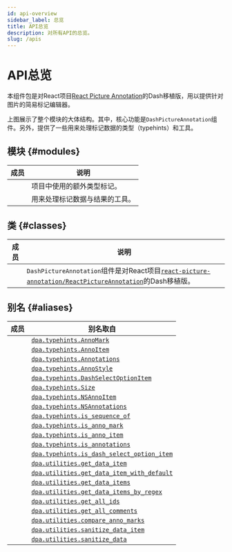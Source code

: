 ```yaml
---
id: api-overview
sidebar_label: 总览
title: API总览
description: 对所有API的总览。
slug: /apis
---
```




# API总览

<APITopBar type="package" source="." />

本组件包是对React项目[React Picture Annotation<IconExternalLink/>][git-react-picture-annotation]的Dash移植版，用以提供针对图片的简易标记编辑器。

<div className="mb-default">
  <ThemedImage
    alt="Docusaurus themed image"
    sources={{
      light: useBaseUrl("/img/overview-light.svg"),
      dark: useBaseUrl("/img/overview-dark.svg"),
    }}
  />
</div>

上图展示了整个模块的大体结构。其中，核心功能是`DashPictureAnnotation`组件。另外，提供了一些用来处理标记数据的类型（typehints）和工具。

## 模块 {#modules}

|                                            成员                                            | <center>说明</center>          |
| :----------------------------------------------------------------------------------------: | :----------------------------- |
| [<IconObjType type="module" hasText={true} text="typehints"/>](./apis/typehints/index.mdx) | 项目中使用的额外类型标记。     |
| [<IconObjType type="module" hasText={true} text="utilities"/>](./apis/utilities/index.mdx) | 用来处理标记数据与结果的工具。 |

## 类 {#classes}

|                                                    成员                                                     | <center>说明</center>                                                                                                                                           |
| :---------------------------------------------------------------------------------------------------------: | :-------------------------------------------------------------------------------------------------------------------------------------------------------------- |
| [<IconObjType type="class" hasText={true} text="DashPictureAnnotation"/>](./apis/DashPictureAnnotation.mdx) | `DashPictureAnnotation`组件是对React项目[`react-picture-annotation/ReactPictureAnnotation`<IconExternalLink/>][link-react-picture-annotation]的Dash移植版。 |

## 别名 {#aliases}

|                                    成员                                     | <center>别名取自</center>                                                                     |
| :-------------------------------------------------------------------------: | :-------------------------------------------------------------------------------------------- |
|          <IconObjType type="type" hasText={true} text="AnnoMark"/>          | [`dpa.typehints.AnnoMark`](./apis/typehints/AnnoMark.mdx)                                     |
|          <IconObjType type="type" hasText={true} text="AnnoItem"/>          | [`dpa.typehints.AnnoItem`](./apis/typehints/AnnoItem.mdx)                                     |
|        <IconObjType type="type" hasText={true} text="Annotations"/>         | [`dpa.typehints.Annotations`](./apis/typehints/Annotations.mdx)                               |
|         <IconObjType type="type" hasText={true} text="AnnoStyle"/>          | [`dpa.typehints.AnnoStyle`](./apis/typehints/AnnoStyle.mdx)                                   |
|    <IconObjType type="type" hasText={true} text="DashSelectOptionItem"/>    | [`dpa.typehints.DashSelectOptionItem`](./apis/typehints/DashSelectOptionItem.mdx)             |
|            <IconObjType type="type" hasText={true} text="Size"/>            | [`dpa.typehints.Size`](./apis/typehints/Size.mdx)                                             |
|         <IconObjType type="type" hasText={true} text="NSAnnoItem"/>         | [`dpa.typehints.NSAnnoItem`](./apis/typehints/NSAnnoItem.mdx)                                 |
|       <IconObjType type="type" hasText={true} text="NSAnnotations"/>        | [`dpa.typehints.NSAnnotations`](./apis/typehints/NSAnnotations.mdx)                           |
|       <IconObjType type="func" hasText={true} text="is_sequence_of"/>       | [`dpa.typehints.is_sequence_of`](./apis/typehints/is_sequence_of.mdx)                         |
|        <IconObjType type="func" hasText={true} text="is_anno_mark"/>        | [`dpa.typehints.is_anno_mark`](./apis/typehints/is_anno_mark.mdx)                             |
|        <IconObjType type="func" hasText={true} text="is_anno_item"/>        | [`dpa.typehints.is_anno_item`](./apis/typehints/is_anno_item.mdx)                             |
|       <IconObjType type="func" hasText={true} text="is_annotations"/>       | [`dpa.typehints.is_annotations`](./apis/typehints/is_annotations.mdx)                         |
| <IconObjType type="func" hasText={true} text="is_dash_select_option_item"/> | [`dpa.typehints.is_dash_select_option_item`](./apis/typehints/is_dash_select_option_item.mdx) |
|       <IconObjType type="func" hasText={true} text="get_data_item"/>        | [`dpa.utilities.get_data_item`](./apis/utilities/get_data_item.mdx)                           |
| <IconObjType type="func" hasText={true} text="get_data_item_with_default"/> | [`dpa.utilities.get_data_item_with_default`](./apis/utilities/get_data_item_with_default.mdx) |
|       <IconObjType type="func" hasText={true} text="get_data_items"/>       | [`dpa.utilities.get_data_items`](./apis/utilities/get_data_items.mdx)                         |
|  <IconObjType type="func" hasText={true} text="get_data_items_by_regex"/>   | [`dpa.utilities.get_data_items_by_regex`](./apis/utilities/get_data_items_by_regex.mdx)       |
|        <IconObjType type="func" hasText={true} text="get_all_ids"/>         | [`dpa.utilities.get_all_ids`](./apis/utilities/get_all_ids.mdx)                               |
|      <IconObjType type="func" hasText={true} text="get_all_comments"/>      | [`dpa.utilities.get_all_comments`](./apis/utilities/get_all_comments.mdx)                     |
|     <IconObjType type="func" hasText={true} text="compare_anno_marks"/>     | [`dpa.utilities.compare_anno_marks`](./apis/utilities/compare_anno_marks.mdx)                 |
|     <IconObjType type="func" hasText={true} text="sanitize_data_item"/>     | [`dpa.utilities.sanitize_data_item`](./apis/utilities/sanitize_data_item.mdx)                 |
|       <IconObjType type="func" hasText={true} text="sanitize_data"/>        | [`dpa.utilities.sanitize_data`](./apis/utilities/sanitize_data.mdx)                           |

[git-react-picture-annotation]: https://github.com/Kunduin/react-picture-annotation
[link-react-picture-annotation]: https://github.com/Kunduin/react-picture-annotation/blob/master/src/ReactPictureAnnotation.tsx
